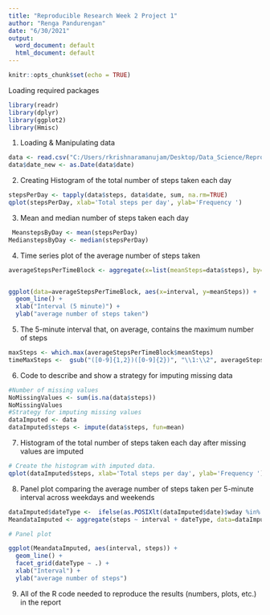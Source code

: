 ---
title: "Reproducible Research Week 2 Project 1"
author: "Renga Pandurengan"
date: "6/30/2021"
output:
  word_document: default
  html_document: default
---

```{r setup, include=FALSE}
knitr::opts_chunk$set(echo = TRUE)
```
Loading required packages
```{r}
library(readr)
library(dplyr)
library(ggplot2)
library(Hmisc)
```

1. Loading & Manipulating data

```{r}
data <- read.csv("C:/Users/rkrishnaramanujam/Desktop/Data_Science/ReproducibleResearch/Week_2/Project_1/repdata_data_activity/activity.csv")
data$date_new <- as.Date(data$date) 

```

2. Creating Histogram of the total number of steps taken each day

```{r}
stepsPerDay <- tapply(data$steps, data$date, sum, na.rm=TRUE)
qplot(stepsPerDay, xlab='Total steps per day', ylab='Frequency ')
```

3. Mean and median number of steps taken each day
 
```{r}
 MeanstepsByDay <- mean(stepsPerDay)
MedianstepsByDay <- median(stepsPerDay)
```

4. Time series plot of the average number of steps taken

```{r}
averageStepsPerTimeBlock <- aggregate(x=list(meanSteps=data$steps), by=list(interval=data$interval), FUN=mean, na.rm=TRUE)


ggplot(data=averageStepsPerTimeBlock, aes(x=interval, y=meanSteps)) +
  geom_line() +
  xlab("Interval (5 minute)") +
  ylab("average number of steps taken") 
```

5. The 5-minute interval that, on average, contains the maximum number of steps
```{r}
maxSteps <- which.max(averageStepsPerTimeBlock$meanSteps)
timeMaxSteps <-  gsub("([0-9]{1,2})([0-9]{2})", "\\1:\\2", averageStepsPerTimeBlock[maxSteps,'interval'])
```

6. Code to describe and show a strategy for imputing missing data


```{r}
#Number of missing values
NoMissingValues <- sum(is.na(data$steps))
NoMissingValues
#Strategy for imputing missing values
dataImputed <- data
dataImputed$steps <- impute(data$steps, fun=mean)
```

7. Histogram of the total number of steps taken each day after missing values are imputed

```{r}
# Create the histogram with imputed data.
qplot(dataImputed$steps, xlab='Total steps per day', ylab='Frequency ')
```

8. Panel plot comparing the average number of steps taken per 5-minute interval across weekdays and weekends

```{r}
dataImputed$dateType <-  ifelse(as.POSIXlt(dataImputed$date)$wday %in% c(0,6), 'weekend', 'weekday')
MeandataImputed <- aggregate(steps ~ interval + dateType, data=dataImputed, mean)

# Panel plot 

ggplot(MeandataImputed, aes(interval, steps)) + 
  geom_line() + 
  facet_grid(dateType ~ .) +
  xlab("Interval") + 
  ylab("average number of steps")
```

9. All of the R code needed to reproduce the results (numbers, plots, etc.) in the report

